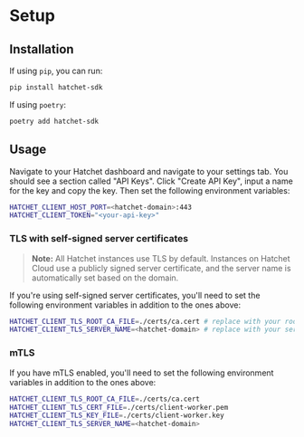 # Setup

## Installation

If using `pip`, you can run:

```sh
pip install hatchet-sdk
```

If using `poetry`:

```sh
poetry add hatchet-sdk
```

## Usage

Navigate to your Hatchet dashboard and navigate to your settings tab. You should see a section called "API Keys". Click "Create API Key", input a name for the key and copy the key. Then set the following environment variables:

```sh
HATCHET_CLIENT_HOST_PORT=<hatchet-domain>:443
HATCHET_CLIENT_TOKEN="<your-api-key>"
```

### TLS with self-signed server certificates

> **Note:** All Hatchet instances use TLS by default. Instances on Hatchet Cloud use a publicly signed server certificate, and the server name is automatically set based on the domain.

If you're using self-signed server certificates, you'll need to set the following environment variables in addition to the ones above:

```sh
HATCHET_CLIENT_TLS_ROOT_CA_FILE=./certs/ca.cert # replace with your root CA cert
HATCHET_CLIENT_TLS_SERVER_NAME=<hatchet-domain> # replace with your server name
```

### mTLS

If you have mTLS enabled, you'll need to set the following environment variables in addition to the ones above:

```sh
HATCHET_CLIENT_TLS_ROOT_CA_FILE=./certs/ca.cert
HATCHET_CLIENT_TLS_CERT_FILE=./certs/client-worker.pem
HATCHET_CLIENT_TLS_KEY_FILE=./certs/client-worker.key
HATCHET_CLIENT_TLS_SERVER_NAME=<hatchet-domain>
```